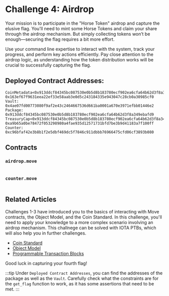




# Challenge 4: Airdrop

Your mission is to participate in the "Horse Token" airdrop and capture the elusive flag. You'll need to mint some Horse Tokens and claim your share through the airdrop mechanism. But simply collecting tokens won’t be enough—securing the flag requires a bit more effort.

Use your command line expertise to interact with the system, track your progress, and perform key actions efficiently. Pay close attention to the airdrop logic, as understanding how the token distribution works will be crucial to successfully capturing the flag.

## Deployed Contract Addresses:
```
CoinMetadata<0x913ddcf84345bc087530e0b5d8b183780ecf902ea6cfa64b62d3f8a349ebafd9::airdrop::AIRDROP>: 0x163ef67f9631eea22ef33e58aab3e0d5c243184335e943047c28cb0a30985cf0
Vault: 0x4ae07fd00773080f9af2e43c2464667536d661ba0001a670e3971efbb01446e2
Package: 0x913ddcf84345bc087530e0b5d8b183780ecf902ea6cfa64b62d3f8a349ebafd9
TreasuryCap<0x913ddcf84345bc087530e0b5d8b183780ecf902ea6cfa64b62d3f8a349ebafd9::airdrop::AIRDROP>: 0xa9b65a0be78472f053298980a4fae935d12571731bfd7be3b9d41183a7f100ff
Counter: 0xc96bfaf42e3b8b1f2e5dbf469dc5f7846c911dbbb76966475cfd06cf3893b080
```

## Contracts

### `airdrop.move`
```move file=<rootDir>/docs/examples/move/ctf/challenge_4/sources/airdrop.move
```

### `counter.move`
```move file=<rootDir>/docs/examples/move/ctf/challenge_4/sources/counter.move
```

## Related Articles
Challenges 1-3 have introduced you to the basics of interacting with Move contracts, the Object Model, and the Coin Standard. In this challenge, you'll need to apply your knowledge to a more complex scenario involving an airdrop mechanism.
This challnege can be solved with IOTA PTBs, which will also help you in further challenges.

- [Coin Standard](../standards/coin.mdx)
- [Object Model](../iota-101/objects/object-model.mdx)
- [Programmable Transaction Blocks](../iota-101/transactions/ptb/programmable-transaction-blocks-overview.mdx)



Good luck in capturing your fourth flag!


:::tip
Under `Deployed Contract Addresses`, you can find the addresses of the package as well as the `Vault`. Carefully check what the constraints are for the `get_flag` function to work, as it has some assertions that need to be met.
:::

<ChallengeVerifier expectedObjectType="0x913ddcf84345bc087530e0b5d8b183780ecf902ea6cfa64b62d3f8a349ebafd9::airdrop::Flag" />